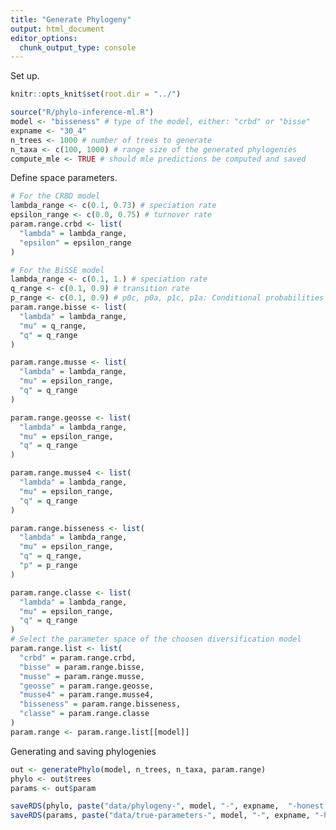 ```yaml
---
title: "Generate Phylogeny"
output: html_document
editor_options: 
  chunk_output_type: console
---
```


Set up.

```r
knitr::opts_knit$set(root.dir = "../")
```

```r
source("R/phylo-inference-ml.R")
model <- "bisseness" # type of the model, either: "crbd" or "bisse"
expname <- "30_4"
n_trees <- 1000 # number of trees to generate
n_taxa <- c(100, 1000) # range size of the generated phylogenies
compute_mle <- TRUE # should mle predictions be computed and saved
```

Define space parameters.

```r
# For the CRBD model
lambda_range <- c(0.1, 0.73) # speciation rate
epsilon_range <- c(0.0, 0.75) # turnover rate
param.range.crbd <- list(
  "lambda" = lambda_range,
  "epsilon" = epsilon_range
)

# For the BiSSE model
lambda_range <- c(0.1, 1.) # speciation rate
q_range <- c(0.1, 0.9) # transition rate
p_range <- c(0.1, 0.9) # p0c, p0a, p1c, p1a: Conditional probabilities of shifting character states during speciation or lineage development.
param.range.bisse <- list(
  "lambda" = lambda_range,
  "mu" = q_range,
  "q" = q_range
)

param.range.musse <- list(
  "lambda" = lambda_range,
  "mu" = epsilon_range,
  "q" = q_range
)

param.range.geosse <- list(
  "lambda" = lambda_range,
  "mu" = epsilon_range,
  "q" = q_range
)

param.range.musse4 <- list(
  "lambda" = lambda_range,
  "mu" = epsilon_range,
  "q" = q_range
)

param.range.bisseness <- list(
  "lambda" = lambda_range,
  "mu" = epsilon_range,
  "q" = q_range,
  "p" = p_range
)

param.range.classe <- list(
  "lambda" = lambda_range,
  "mu" = epsilon_range,
  "q" = q_range
)
# Select the parameter space of the choosen diversification model
param.range.list <- list(
  "crbd" = param.range.crbd,
  "bisse" = param.range.bisse,
  "musse" = param.range.musse,
  "geosse" = param.range.geosse,
  "musse4" = param.range.musse4,
  "bisseness" = param.range.bisseness,
  "classe" = param.range.classe
)
param.range <- param.range.list[[model]]
```


Generating and saving phylogenies

```r
out <- generatePhylo(model, n_trees, n_taxa, param.range)
phylo <- out$trees
params <- out$param

saveRDS(phylo, paste("data/phylogeny-", model, "-", expname,  "-honest.rds", sep=""))
saveRDS(params, paste("data/true-parameters-", model, "-", expname, "-honest.rds", sep=""))
```
